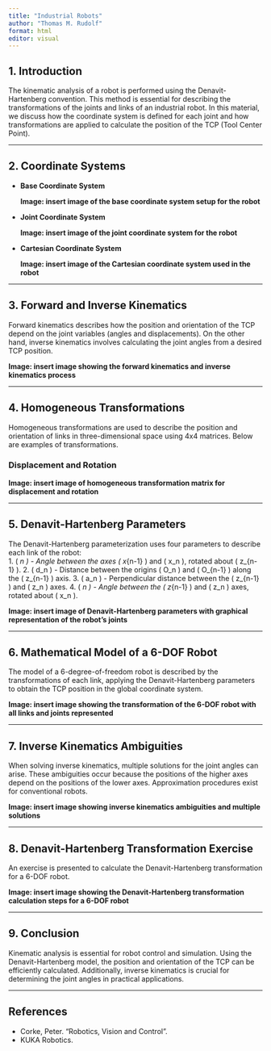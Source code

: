 ```yaml
---
title: "Industrial Robots"
author: "Thomas M. Rudolf"
format: html
editor: visual
---
```


## 1. Introduction

The kinematic analysis of a robot is performed using the Denavit-Hartenberg convention. This method is essential for describing the transformations of the joints and links of an industrial robot. In this material, we discuss how the coordinate system is defined for each joint and how transformations are applied to calculate the position of the TCP (Tool Center Point).

---

## 2. Coordinate Systems

- **Base Coordinate System**
  
  **Image: insert image of the base coordinate system setup for the robot**

- **Joint Coordinate System**
  
  **Image: insert image of the joint coordinate system for the robot**

- **Cartesian Coordinate System**
  
  **Image: insert image of the Cartesian coordinate system used in the robot**

---

## 3. Forward and Inverse Kinematics

Forward kinematics describes how the position and orientation of the TCP depend on the joint variables (angles and displacements). On the other hand, inverse kinematics involves calculating the joint angles from a desired TCP position.

**Image: insert image showing the forward kinematics and inverse kinematics process**

---

## 4. Homogeneous Transformations

Homogeneous transformations are used to describe the position and orientation of links in three-dimensional space using 4x4 matrices. Below are examples of transformations.

### Displacement and Rotation

**Image: insert image of homogeneous transformation matrix for displacement and rotation**

---

## 5. Denavit-Hartenberg Parameters

The Denavit-Hartenberg parameterization uses four parameters to describe each link of the robot:  
1. \( \theta_n \) - Angle between the axes \( x_{n-1} \) and \( x_n \), rotated about \( z_{n-1} \).
2. \( d_n \) - Distance between the origins \( O_n \) and \( O_{n-1} \) along the \( z_{n-1} \) axis.
3. \( a_n \) - Perpendicular distance between the \( z_{n-1} \) and \( z_n \) axes.
4. \( \alpha_n \) - Angle between the \( z_{n-1} \) and \( z_n \) axes, rotated about \( x_n \).

**Image: insert image of Denavit-Hartenberg parameters with graphical representation of the robot's joints**

---

## 6. Mathematical Model of a 6-DOF Robot

The model of a 6-degree-of-freedom robot is described by the transformations of each link, applying the Denavit-Hartenberg parameters to obtain the TCP position in the global coordinate system.

**Image: insert image showing the transformation of the 6-DOF robot with all links and joints represented**

---

## 7. Inverse Kinematics Ambiguities

When solving inverse kinematics, multiple solutions for the joint angles can arise. These ambiguities occur because the positions of the higher axes depend on the positions of the lower axes. Approximation procedures exist for conventional robots.

**Image: insert image showing inverse kinematics ambiguities and multiple solutions**

---

## 8. Denavit-Hartenberg Transformation Exercise

An exercise is presented to calculate the Denavit-Hartenberg transformation for a 6-DOF robot.

**Image: insert image showing the Denavit-Hartenberg transformation calculation steps for a 6-DOF robot**

---

## 9. Conclusion

Kinematic analysis is essential for robot control and simulation. Using the Denavit-Hartenberg model, the position and orientation of the TCP can be efficiently calculated. Additionally, inverse kinematics is crucial for determining the joint angles in practical applications.

---

## References

- Corke, Peter. "Robotics, Vision and Control".  
- KUKA Robotics.

